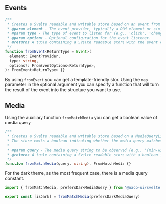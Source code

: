 
<Meta of={Stories} />

<Intro name="fromEvent" description="Function turning events into svelte stores." />

## Events

```ts
/**
 * Creates a Svelte readable and writable store based on an event from an event provider.
 * @param element - The event provider, typically a DOM element or similar object with addEventListener and removeEventListener methods.
 * @param type - The type of event to listen for (e.g., 'click', 'change').
 * @param options - Optional configuration for the event listener.
 * @returns A tuple containing a Svelte readable store with the event data and a writable store to control the active state of the event listener.
 */
function fromEvent<ReturnType = Event>(
  element: EventProvider,
  type: string,
  options?: FromEventOptions<ReturnType>,
): FromEvent<ReturnType> {}
```

By using `fromEvent` you can get a template-friendly stor. Using the `map` parameter in the optional argument you can specify a function that will turn the result of the event into the structure you want to use.

<Story of={Stories.Mouse} />

## Media

Using the auxiliary function `fromMatchMedia` you can get a boolean value of media query

```ts
/**
 * Creates a Svelte readable and writable store based on a MediaQueryList and its change events.
 * The store emits a boolean indicating whether the media query matches. Additionally, returns the MediaQueryList object.
 *
 * @param query - The media query string to be observed (e.g., '(min-width: 600px)').
 * @returns A tuple containing a Svelte readable store with a boolean indicating the match state of the media query, a writable store to control the active state of the media query listener, and the MediaQueryList object itself.
 */
function fromMatchMedia(query: string): FromMatchMedia {}
```

For the dark theme, as the most frequent case, there is a media query constant.

```ts
import { fromMatchMedia, prefersDarkMediaQuery } from '@naco-ui/svelte'

export const [isDark] = fromMatchMedia(prefersDarkMediaQuery)
```

<Story of={Stories.Media} />
